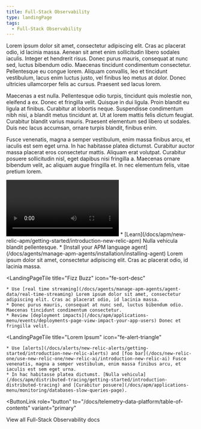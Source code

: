 ```yaml
---
title: Full-Stack Observability
type: landingPage
tags:
  - Full-Stack Observability
---
```


<LandingPageHero>
  <HeroContent>
Lorem ipsum dolor sit amet, consectetur adipiscing elit. Cras ac placerat odio, id lacinia massa. Aenean sit amet enim sollicitudin libero sodales iaculis. Integer et hendrerit risus. Donec purus mauris, consequat at nunc sed, luctus bibendum odio. Maecenas tincidunt condimentum consectetur. Pellentesque eu congue lorem. Aliquam convallis, leo et tincidunt vestibulum, lacus enim luctus justo, vel finibus leo metus at dolor. Donec ultricies ullamcorper felis ac cursus. Praesent sed lacus lorem.

Maecenas a est nulla. Pellentesque odio turpis, tincidunt quis molestie non, eleifend a ex. Donec et fringilla velit. Quisque in dui ligula. Proin blandit eu ligula at finibus. Curabitur at lobortis neque. Suspendisse condimentum nibh nisi, a blandit metus tincidunt at. Ut at lorem mattis felis dictum feugiat. Curabitur blandit varius mauris. Praesent elementum sed libero ut sodales. Duis nec lacus accumsan, ornare turpis blandit, finibus enim.

Fusce venenatis, magna a semper vestibulum, enim massa finibus arcu, et iaculis est sem eget urna. In hac habitasse platea dictumst. Curabitur auctor massa placerat eros consectetur mattis. Aliquam erat volutpat. Curabitur posuere sollicitudin nisl, eget dapibus nisi fringilla a. Maecenas ornare bibendum velit, ac aliquam augue fringilla et. In nec elementum felis, vitae pretium lorem. 
  </HeroContent>

  <Video id="ScMzIvxBSi4" type="youtube" />

  <figcaption>
		Donec aliquam condimentum aliquet. Etiam aliquam risus sit amet sem dapibus euismod.
  </figcaption>
</LandingPageHero>

<LandingPageTileGrid>
  <LandingPageTile
    title="Foo Bar"
    icon="fe-check-square"
  >
    * [Learn](/docs/apm/new-relic-apm/getting-started/introduction-new-relic-apm) Nulla vehicula blandit pellentesque.
    * [Install your APM language agent](/docs/agents/manage-apm-agents/installation/installing-agent) Lorem ipsum dolor sit amet, consectetur adipiscing elit. Cras ac placerat odio, id lacinia massa.
  </LandingPageTile>

  <LandingPageTile
    title="Fizz Buzz"
    icon="fe-sort-desc"
  >
    * Use [real time streaming](/docs/agents/manage-apm-agents/agent-data/real-time-streaming) Lorem ipsum dolor sit amet, consectetur adipiscing elit. Cras ac placerat odio, id lacinia massa.
    * Donec purus mauris, consequat at nunc sed, luctus bibendum odio. Maecenas tincidunt condimentum consectetur.
    * Review [deployment impacts](/docs/apm/applications-menu/events/deployments-page-view-impact-your-app-users) Donec et fringilla velit.
  </LandingPageTile>

  <LandingPageTile
    title="Lorem Ipsum"
    icon="fe-alert-triangle"
  >
    * Use [alerts](/docs/alerts/new-relic-alerts/getting-started/introduction-new-relic-alerts) and [foo bar](/docs/new-relic-one/use-new-relic-one/new-relic-ai/introduction-new-relic-ai) Fusce venenatis, magna a semper vestibulum, enim massa finibus arcu, et iaculis est sem eget urna.
    * In hac habitasse platea dictumst. [Nulla vehicula](/docs/apm/distributed-tracing/getting-started/introduction-distributed-tracing) and [Curabitur posuere](/docs/apm/applications-menu/monitoring/databases-slow-queries-page).
  </LandingPageTile>
</LandingPageTileGrid>

<ButtonLink
  role="button"
  to="/docs/telemetry-data-platform/table-of-contents"
  variant="primary"
>
  View all Full-Stack Observability docs
</ButtonLink>

